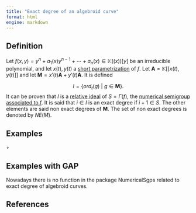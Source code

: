 ```yaml
---
title: "Exact degree of an algebroid curve"
format: html
engine: markdown
---
```


## Definition

Let $f(x,y) = y^n + a_1(x)y^{n-1} + \cdots + a_n(x) \in \mathbb{K}((x))[y]$ be an irreducible polynomial, and let $x(t), y(t)$ a [short parametrization](Short-parametrization.qmd) of $f$. Let $\mathbf{A} = \mathbb{K}[[x(t), y(t)]]$ and let $\mathbf{M} = x'(t) \mathbf{A} + y'(t) \mathbf{A}$. It is defined

$$
I = \{ord_t(g) ~ | ~ g \in \mathbf{M} \}.
$$
It can be proven that $I$ is a [relative ideal](../Ideals-NS/Relative-ideal.qmd) of $S = \Gamma(f)$, the [numerical semigroup associated to f](Polynomial-NS.qmd). It is said that $i \in I$ is an exact degree if $i+1 \in S$. The other elements are said non exact degrees of $\mathbf{M}$. The set of non exact degrees is denoted by $NE(M)$.


## Examples

$\circ$

## Examples with GAP

Nowadays there is no function in the package NumericalSgps related to exact degree of algebroid curves.

## References



